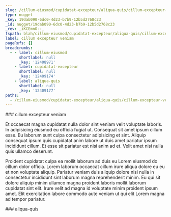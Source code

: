 ```yaml
---
slug: /cillum-eiusmod/cupidatat-excepteur/aliqua-quis/cillum-excepteur-veniam
type: nugget
_key: 19dab090-6dc0-4d23-b7b9-12b5d2768c23
_id: nugget/19dab090-6dc0-4d23-b7b9-12b5d2768c23
_rev: _iKCEmnO--_
fspath: blah/cillum-eiusmod/cupidatat-excepteur/aliqua-quis/cillum-excepteur-veniam.md
label: cillum excepteur veniam
pageRefs: {}
breadcrumbs:
  - - label: cillum-eiusmod
      shortlabel: null
      _key: '12408971'
    - label: cupidatat-excepteur
      shortlabel: null
      _key: '12409174'
    - label: aliqua-quis
      shortlabel: null
      _key: '12409177'
paths:
  - /cillum-eiusmod/cupidatat-excepteur/aliqua-quis/cillum-excepteur-veniam
---
```


<NuggetArea>
<Nugget slug="/cillum-eiusmod/cupidatat-excepteur/aliqua-quis/cillum-excepteur-veniam" type="nugget" _key="19dab090-6dc0-4d23-b7b9-12b5d2768c23" _id="nugget/19dab090-6dc0-4d23-b7b9-12b5d2768c23" _rev="_iKCEmnO--_" fspath="blah/cillum-eiusmod/cupidatat-excepteur/aliqua-quis/cillum-excepteur-veniam.md" label="cillum excepteur veniam" paths="/cillum-eiusmod/cupidatat-excepteur/aliqua-quis/cillum-excepteur-veniam">
<NuggetBody>
### cillum excepteur veniam

Et occaecat magna cupidatat nulla dolor sint veniam velit voluptate laboris. In adipisicing eiusmod eu officia fugiat ut. Consequat sit amet ipsum cillum esse. Eu laborum sunt culpa consectetur adipisicing et sint. Aliquip consequat ipsum quis cupidatat anim labore ut duis amet pariatur ipsum incididunt cillum. Et esse sit pariatur est nisi anim ad et. Velit amet nisi nulla quis ullamco deserunt.

Proident cupidatat culpa ea mollit laborum ad duis eu Lorem eiusmod do cillum dolor officia. Lorem laborum occaecat cillum irure aliqua dolore eu eu et non voluptate aliquip. Pariatur veniam duis aliquip dolore nisi nulla in consectetur incididunt sint laborum magna reprehenderit minim. Eu qui sit dolore aliquip minim ullamco magna proident laboris mollit laborum cupidatat sint elit. Irure velit ad magna id voluptate minim proident ipsum amet. Elit exercitation labore commodo aute veniam ut qui elit Lorem magna ad tempor pariatur.

</NuggetBody>
<Breadcrumbs>
<Crumbs>
<Crumb _key="12408971" label="cillum-eiusmod" /><Crumb _key="12409174" label="cupidatat-excepteur" /><Crumb _key="12409177" label="aliqua-quis" />
</Crumbs>
</Breadcrumbs>
</Nugget>

<NuggetsInbound>
</NuggetsInbound>
<NuggetsOutbound>
</NuggetsOutbound>
</NuggetArea>
<PassagesInbound>
<Passage direction="inbound" type="passage" _key="12409177" _id="passage/12409177" _rev="_iKCEmnO---" label="aliqua-quis" passage="aliqua-quis" fspath="blah/cillum-eiusmod/cupidatat-excepteur/aliqua-quis" paths="/cillum-eiusmod/cupidatat-excepteur/aliqua-quis" slug="/cillum-eiusmod/cupidatat-excepteur/aliqua-quis">
<NuggetBody>
### aliqua-quis

</NuggetBody>
<Breadcrumbs>
<Crumbs>
<Crumb _key="12408971" label="cillum-eiusmod" /><Crumb _key="12409174" label="cupidatat-excepteur" />
</Crumbs>
</Breadcrumbs>
</Passage>

</PassagesInbound>
<PassagesOutbound>
</PassagesOutbound>